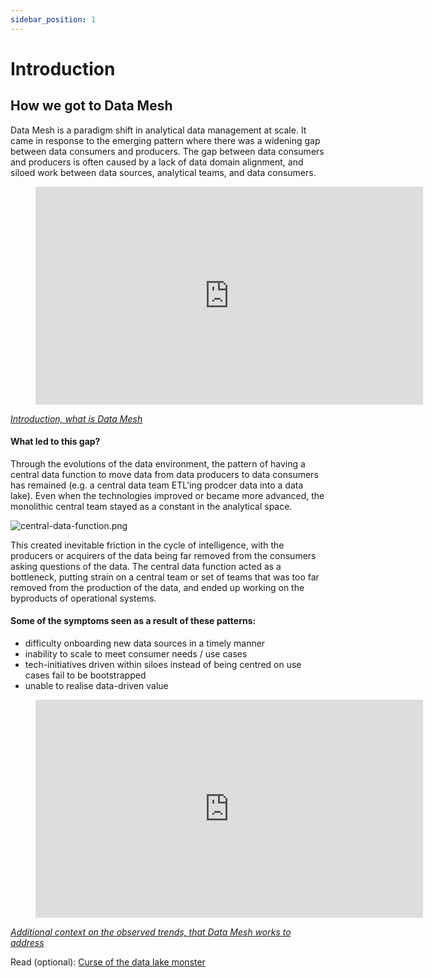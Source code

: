 ```yaml
---
sidebar_position: 1
---
```

# Introduction

## How we got to Data Mesh
Data Mesh is a paradigm shift in analytical data management at scale. It came in response to the emerging pattern where
there was a widening gap between data consumers and producers. The gap between data consumers and producers is often caused by 
a lack of data domain alignment, and siloed work between data sources, analytical teams, and data consumers. 

<div style={{textAlign: 'center'}} > 
<figure class="video-container">
    <iframe src="https://www.youtube.com/embed/-Ajq_zzHZqE" id="ytplayer"  allowtransparency="true" frameborder="0" scrolling="no" allowfullscreen mozallowfullscreen webkitallowfullscreen oallowfullscreen msallowfullscreen width="620" height="349"></iframe>
</figure>

*[Introduction, what is Data Mesh](https://youtu.be/-Ajq_zzHZqE)*
</div>

#### What led to this gap? 
Through the evolutions of the data environment, the pattern of having a central data function to move data from 
data producers to data consumers has remained (e.g. a central data team ETL'ing prodcer data into a data lake). Even when the technologies
improved or became more advanced, the monolithic central team stayed as a constant in the analytical space. 

<div style={{textAlign: 'center'}} > 

![central-data-function.png](./assets/central-data-function.png)
</div>

This created inevitable friction 
in the cycle of intelligence, with the producers or acquirers of the data being far removed from the consumers asking questions of the data. 
The central data function acted as a bottleneck, putting strain on a central team or set of teams that was too far removed from the production
of the data, and ended up working on the byproducts of operational systems.

#### Some of the symptoms seen as a result of these patterns:
- difficulty onboarding new data sources in a timely manner
- inability to scale to meet consumer needs / use cases
- tech-initiatives driven within siloes instead of being centred on use cases fail to be bootstrapped
- unable to realise data-driven value

<div style={{textAlign: 'center'}} > 
<figure class="video-container">
    <iframe src="https://www.youtube.com/embed/j9dJ2TPowFc" id="ytplayer"  allowtransparency="true" frameborder="0" scrolling="no" allowfullscreen mozallowfullscreen webkitallowfullscreen oallowfullscreen msallowfullscreen width="620" height="349"></iframe>
</figure>

*[Additional context on the observed trends, that Data Mesh works to address](https://youtu.be/j9dJ2TPowFc)*
</div>

Read (optional): [Curse of the data lake monster](https://www.thoughtworks.com/insights/blog/curse-data-lake-monster)

